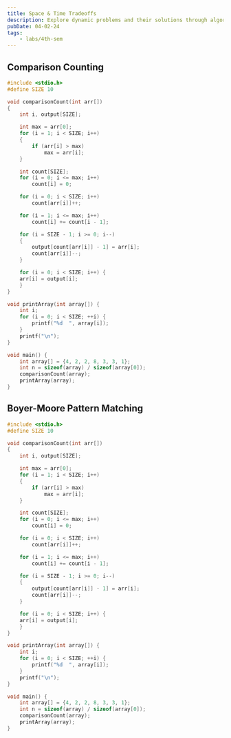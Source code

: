```yaml
---
title: Space & Time Tradeoffs
description: Explore dynamic problems and their solutions through algorithms.
pubDate: 04-02-24
tags:
	- labs/4th-sem
---
```


## Comparison Counting

```c
#include <stdio.h>
#define SIZE 10

void comparisonCount(int arr[])
{
    int i, output[SIZE];

    int max = arr[0];
    for (i = 1; i < SIZE; i++)
    {
        if (arr[i] > max)
            max = arr[i];
    }

    int count[SIZE];
    for (i = 0; i <= max; i++)
        count[i] = 0;

    for (i = 0; i < SIZE; i++)
        count[arr[i]]++;

    for (i = 1; i <= max; i++)
        count[i] += count[i - 1];

    for (i = SIZE - 1; i >= 0; i--)
    {
        output[count[arr[i]] - 1] = arr[i];
        count[arr[i]]--;
    }

    for (i = 0; i < SIZE; i++) {
    arr[i] = output[i];
    }
}

void printArray(int array[]) {
    int i;
    for (i = 0; i < SIZE; ++i) {
        printf("%d  ", array[i]);
    }
    printf("\n");
}

void main() {
    int array[] = {4, 2, 2, 8, 3, 3, 1};
    int n = sizeof(array) / sizeof(array[0]);
    comparisonCount(array);
    printArray(array);
}

```

## Boyer-Moore Pattern Matching

```c
#include <stdio.h>
#define SIZE 10

void comparisonCount(int arr[])
{
    int i, output[SIZE];

    int max = arr[0];
    for (i = 1; i < SIZE; i++)
    {
        if (arr[i] > max)
            max = arr[i];
    }

    int count[SIZE];
    for (i = 0; i <= max; i++)
        count[i] = 0;

    for (i = 0; i < SIZE; i++)
        count[arr[i]]++;

    for (i = 1; i <= max; i++)
        count[i] += count[i - 1];

    for (i = SIZE - 1; i >= 0; i--)
    {
        output[count[arr[i]] - 1] = arr[i];
        count[arr[i]]--;
    }

    for (i = 0; i < SIZE; i++) {
    arr[i] = output[i];
    }
}

void printArray(int array[]) {
    int i;
    for (i = 0; i < SIZE; ++i) {
        printf("%d  ", array[i]);
    }
    printf("\n");
}

void main() {
    int array[] = {4, 2, 2, 8, 3, 3, 1};
    int n = sizeof(array) / sizeof(array[0]);
    comparisonCount(array);
    printArray(array);
}

```
